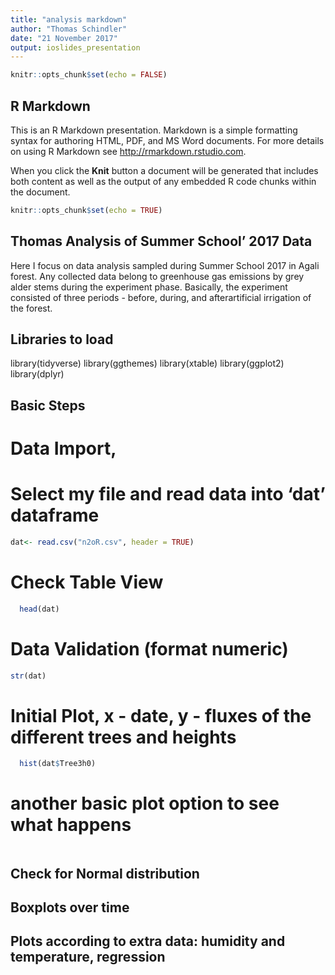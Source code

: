 ```yaml
---
title: "analysis markdown"
author: "Thomas Schindler"
date: "21 November 2017"
output: ioslides_presentation
---
```


```r
knitr::opts_chunk$set(echo = FALSE)
```

## R Markdown

This is an R Markdown presentation. Markdown is a simple formatting syntax for authoring HTML, PDF, and MS Word documents. For more details on using R Markdown see <http://rmarkdown.rstudio.com>.

When you click the **Knit** button a document will be generated that includes both content as well as the output of any embedded R code chunks within the document.

```r
knitr::opts_chunk$set(echo = TRUE)
```

## Thomas Analysis of Summer School' 2017 Data
Here I focus on data analysis sampled during Summer School 2017 in Agali forest.
Any collected data belong to greenhouse gas emissions by grey alder stems during the experiment phase. Basically, the experiment consisted of three periods - before, during, and afterartificial irrigation of the forest.

## Libraries to load
library(tidyverse)
library(ggthemes)
library(xtable)
library(ggplot2)
library(dplyr)

## Basic Steps

# Data Import,
# Select my file and read data into 'dat' dataframe
```r
dat<- read.csv("n2oR.csv", header = TRUE)
```

# Check Table View

```r
  head(dat)
```

# Data Validation (format numeric)
```r
str(dat)
```


# Initial Plot,  x - date, y - fluxes of the different trees and heights
```r
  hist(dat$Tree3h0)
```

# another basic plot option to see what happens
```r
```




## Check for Normal distribution
## Boxplots over time 
## Plots according to extra data: humidity and temperature, regression
